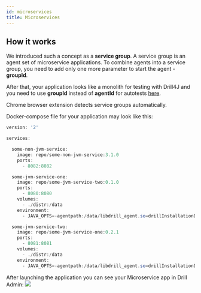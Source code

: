 ```yaml
---
id: microservices
title: Microservices
---
```


## How it works
 
We introduced such a concept as a **service group**.
A service group is an agent set of microservice applications.
To combine agents into a service group, you need to add only one more parameter to start the agent - **groupId**. 

After that, your application looks like a monolith for testing with Drill4J and you need to use **groupId** instead 
of **agentId** for autotests [here](/autotest-agent/).

<AdditionalInformation className="space-y-2">

Chrome browser extension detects service groups automatically.
</AdditionalInformation>

Docker-compose file for your application may look like this:
```java
version: '2'

services:

  some-non-jvm-service:
    image: repo/some-non-jvm-service:3.1.0
    ports:
      - 8082:8082

  some-jvm-service-one:
    image: repo/some-jvm-service-two:0.1.0
    ports:
      - 8080:8080
    volumes:
      - ./distr:/data
    environment:
      - JAVA_OPTS=-agentpath:/data/libdrill_agent.so=drillInstallationDir=/data,adminAddress=host.docker.internal:8090,agentId=service-one,groupId=app,buildVersion=0.1.0,logLevel=INFO

  some-jvm-service-two:
    image: repo/some-jvm-service-one:0.2.1
    ports:
      - 8081:8081
    volumes:
      - ./distr:/data
    environment:
      - JAVA_OPTS=-agentpath:/data/libdrill_agent.so=drillInstallationDir=/data,adminAddress=host.docker.internal:8090,agentId=service-two,groupId=app,buildVersion=0.2.1,logLevel=INFO

```

After launching the application you can see your Microservice app in Drill Admin:
<Image src="./assets/services-drill-admin.png"/>